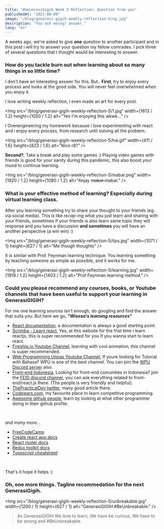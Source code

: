 ```yaml
---
title: "#GenerasiGigih Week 5 Reflection: Question from you"
publishedAt: "2021-08-08"
image: "/blog/generasi-gigih-weekly-reflection-5/og.jpg"
description: "You ask me(ng) answer."
lang: "en"
---
```


A weeks ago, we're asked to give **one** question to another participant and in this post i will try to answer your question my fellow comrades. I pick three of several questions that I thought would be interesting to answer.

### How do you tackle burn out when learning about so many things in so little time?

I don't have an interesting answer for this. But..
**First**, try to enjoy every process and looks at the good side. You will never feel overwhelmed when you enjoy it.

I love writing weekly reflection, i even made an art for every post.

<Img
  src="/blog/generasi-gigih-weekly-reflection-5/1.jpg"
  width={1613 / 1.2}
  height={1050 / 1.2}
  alt="Yes I'm enjoying this wkwk..."
/>

I Overengineering my homework because i love experimenting with react and i enjoy every process, from research until solving all the problem.

<Img
  src="/blog/generasi-gigih-weekly-reflection-5/hw.gif"
  width={411 / 1.6}
  height={823 / 1.6}
  alt="Nice r8?"
/>

**Second?**, Take a break and play some games :)
Playing video games with friends is good for your sanity during this pandemic, this also boost your mood to continue learning.

<Img
  src="/blog/generasi-gigih-weekly-reflection-5/mabar.png"
  width={1920 / 1.2}
  height={1080 / 1.2}
  alt="Anjay m̶a̶k̶a̶r̶ mabar."
/>

### What is your effective method of learning? Especially during virtual learning class.

After you learning something try to share your thought to your friends (eg: via social media). This is like *recap-ing* what you just learn and sharing with your friends, sometimes if your friends is also learn same topic they will response and you have a discussion **and sometimes** you will have an another perspective (a win win) :)

<Img
  src="/blog/generasi-gigih-weekly-reflection-5/tips.jpg"
  width={1071 / 1}
  height={627 / 1}
  alt="Me though thoughts"
/>

It is similar with Prof. Feynman learning technique. You learning something by teaching someone as simple as possible, and it works for me.

<Img
  src="/blog/generasi-gigih-weekly-reflection-5/learning.jpg"
  width={1919 / 1.2}
  height={1403 / 1.2}
  alt="Prof Feynman learning method."
/>

### Could you please recommend any courses, books, or Youtube channels that have been useful to support your learning in GenerasiGIGIH?

For me one learning sources isn't enough, do googling and find the answer that suits you.
But here we go, ***"Wisesa's learning resources"***

- [React documentation](https://reactjs.org/docs/getting-started.html), a documentation is always a good starting point.
- [Scrimba - Learn react](https://scrimba.com/learn/learnreact), Yes, at this website for the frist time i learn reactjs, this is super recommended for you if you wanna start to learn react.
- [Fireship.io Youtube Channel](https://www.youtube.com/channel/UCsBjURrPoezykLs9EqgamOA), learning with cool animation, this channel is super recommended.
- [Web Programming Unpas Youtube Channel](https://www.youtube.com/channel/UCkXmLjEr95LVtGuIm3l2dPg), If youre looking for Tutorial with Bahasa? WPU is one of the best channel. You can join the [WPU Discord server](https://discord.com/invite/S4rrXQU) also.
- [Front-end Indonesia](https://feid.dev/), Looking for front-end comunities in Indonesia? join the [FEID discord channel](https://s.feid.dev/discord), you can ask everything related to front-end/react.js there. (The people is very friendly and helpful).
- [ThePracticalDev twitter](https://twitter.com/ThePracticalDev), many good article there.
- [Codewars.com](https://www.codewars.com/users/svspicious), my favourite place to learn competitive programming.
- [Awesome github people](https://github.com/svspicious?tab=following), learn by looking at what other programmer doing in their github profile.


<br/>

*and many more...*
- [FreeCodeCamp](https://www.freecodecamp.org/)
- [Create react app docs](https://create-react-app.dev/docs/getting-started)
- [React router docs](https://reactrouter.com/web/guides/quick-start)
- [Redux toolkit docs](https://redux-toolkit.js.org)
- [Typescript cheatsheet](https://github.com/typescript-cheatsheets/react#types-or-interfaces)


<br/>

That's it hope it helps :)



### Oh, one more things. Tagline recommedation for the next GenerasiGigih.

<Img
  src="/blog/generasi-gigih-weekly-reflection-5/unbreakable.jpg"
  width={1200 / 1}
  height={627 / 1}
  alt="GenerasiGIGIH #BeUnbreakable."
/>

> As GenerasiGIGIH We love to learn, We have be curious, We have to be strong and #BeUnbreakable.
